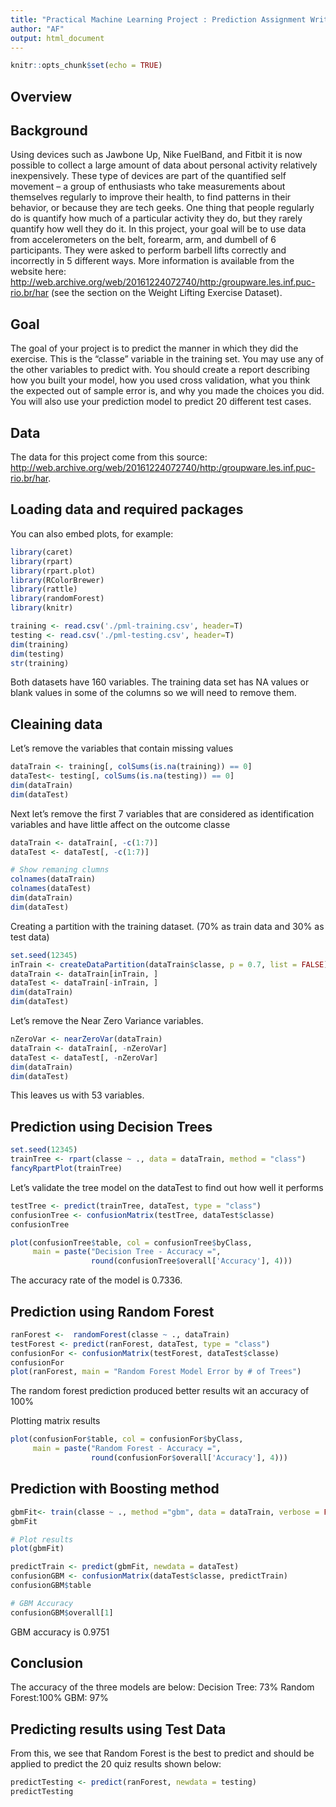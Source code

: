 ```yaml
---
title: "Practical Machine Learning Project : Prediction Assignment Writeup"
author: "AF"
output: html_document
---
```


```r
knitr::opts_chunk$set(echo = TRUE)
```

## Overview

## Background
Using devices such as Jawbone Up, Nike FuelBand, and Fitbit it is now possible to collect a large amount of data about personal activity relatively inexpensively. These type of devices are part of the quantified self movement – a group of enthusiasts who take measurements about themselves regularly to improve their health, to find patterns in their behavior, or because they are tech geeks. One thing that people regularly do is quantify how much of a particular activity they do, but they rarely quantify how well they do it. In this project, your goal will be to use data from accelerometers on the belt, forearm, arm, and dumbell of 6 participants. They were asked to perform barbell lifts correctly and incorrectly in 5 different ways. More information is available from the website here: <http://web.archive.org/web/20161224072740/http:/groupware.les.inf.puc-rio.br/har> (see the section on the Weight Lifting Exercise Dataset).

## Goal
The goal of your project is to predict the manner in which they did the exercise. This is the "classe" variable in the training set. You may use any of the other variables to predict with. You should create a report describing how you built your model, how you used cross validation, what you think the expected out of sample error is, and why you made the choices you did. You will also use your prediction model to predict 20 different test cases.

## Data
The data for this project come from this source: <http://web.archive.org/web/20161224072740/http:/groupware.les.inf.puc-rio.br/har>.

## Loading data and required packages
You can also embed plots, for example:
```r
library(caret)
library(rpart)
library(rpart.plot)
library(RColorBrewer)
library(rattle)
library(randomForest)
library(knitr)
```

```r
training <- read.csv('./pml-training.csv', header=T)
testing <- read.csv('./pml-testing.csv', header=T)
dim(training)
dim(testing)
str(training)
```
Both datasets have 160 variables. The training data set has NA values or blank values in some of the columns so we will need to remove them. 

## Cleaining data
Let's remove the variables that contain missing values
```r
dataTrain <- training[, colSums(is.na(training)) == 0]
dataTest<- testing[, colSums(is.na(testing)) == 0]
dim(dataTrain)
dim(dataTest)
```

Next let's remove the first 7 variables that are considered as identification variables 
and have little affect on the outcome classe
```r
dataTrain <- dataTrain[, -c(1:7)]
dataTest <- dataTest[, -c(1:7)]

# Show remaning clumns
colnames(dataTrain)
colnames(dataTest)
dim(dataTrain)
dim(dataTest)
```

Creating a partition with the training dataset. (70% as train data and 30% as test data)
```r
set.seed(12345)
inTrain <- createDataPartition(dataTrain$classe, p = 0.7, list = FALSE)
dataTrain <- dataTrain[inTrain, ]
dataTest <- dataTrain[-inTrain, ]
dim(dataTrain)
dim(dataTest)
```

Let's remove the Near Zero Variance variables.
```r
nZeroVar <- nearZeroVar(dataTrain)
dataTrain <- dataTrain[, -nZeroVar]
dataTest <- dataTest[, -nZeroVar]
dim(dataTrain)
dim(dataTest)
```
This leaves us with 53 variables.

## Prediction using Decision Trees
```r
set.seed(12345)
trainTree <- rpart(classe ~ ., data = dataTrain, method = "class")
fancyRpartPlot(trainTree)
```

Let's validate the tree model on the dataTest to find out how well it performs 
```r
testTree <- predict(trainTree, dataTest, type = "class")
confusionTree <- confusionMatrix(testTree, dataTest$classe)
confusionTree

plot(confusionTree$table, col = confusionTree$byClass, 
     main = paste("Decision Tree - Accuracy =",
                  round(confusionTree$overall['Accuracy'], 4)))
```
The accuracy rate of the model is 0.7336. 

## Prediction using Random Forest
```r
ranForest <-  randomForest(classe ~ ., dataTrain)
testForest <- predict(ranForest, dataTest, type = "class")
confusionFor <- confusionMatrix(testForest, dataTest$classe)
confusionFor
plot(ranForest, main = "Random Forest Model Error by # of Trees")
```
The random forest prediction produced better results wit an accuracy of 100%

Plotting matrix results
```r
plot(confusionFor$table, col = confusionFor$byClass, 
     main = paste("Random Forest - Accuracy =",
                  round(confusionFor$overall['Accuracy'], 4)))
```

## Prediction with Boosting method
```r
gbmFit<- train(classe ~ ., method ="gbm", data = dataTrain, verbose = FALSE)
gbmFit

# Plot results
plot(gbmFit)

predictTrain <- predict(gbmFit, newdata = dataTest)
confusionGBM <- confusionMatrix(dataTest$classe, predictTrain)
confusionGBM$table

# GBM Accuracy
confusionGBM$overall[1]
```
GBM accuracy is 0.9751

## Conclusion
The accuracy of the three models are below:
Decision Tree: 73%
Random Forest:100%
GBM: 97%

## Predicting results using Test Data
From this, we see that Random Forest is the best to predict and should be applied to predict the 20 quiz results shown below:

```r
predictTesting <- predict(ranForest, newdata = testing)
predictTesting
```
